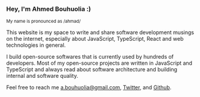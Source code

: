 ### Hey, I'm Ahmed Bouhuolia :)

<small>My name is pronounced as /ahmad/</small>

<Spacer />

This website is my space to write and share software development musings on the internet, especially about JavaScript, TypeScript, React and web technologies in general.

I build open-source softwares that is currently used by hundreds of developers. Most of my open-source projects are written in JavaScript and TypeScript and always read about software architecture and building internal and software quality.

Feel free to reach me [a.bouhuolia@gmail.com](mail://a.bouhuolia@gmail.com), [Twitter](https://twitter.com/bouhuolia), and [Github](https://github.com/abouolia).

<Spacer />